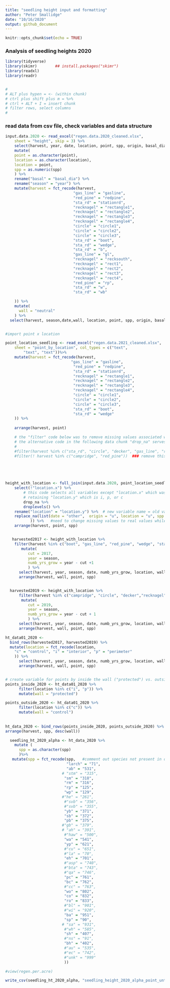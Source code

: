 ```yaml
---
title: "seedling height input and formatting"
author: "Peter Smallidge"
date: "10/16/2020"
output: github_document
---
```


```r
knitr::opts_chunk$set(echo = TRUE)
```

### Analysis of seedling heights 2020

```r

library(tidyverse)
library(skimr)        ## install.packages("skimr")
library(readxl)
library(readr)


#
# ALT plus hypen = <- (within chunk)
# ctrl plus shift plus m = %>% 
# ctrl + ALT + I = insert chunk
# filter rows, select columns
# 

```

### read data from csv file, check variables and data structure

<!-- note to self: in the "read_csv" code, after the file location the code
for 'col..." etc ensures that the specified column is adjusted
the file "cheat sheet data-import" has details 

It is also possible to right-click a file name and import excel


-->


```r
input.data.2020 <- read_excel("regen.data.2020_cleaned.xlsx", 
    sheet = "height", skip = 3) %>% 
    select(harvest, year, date, location, point, spp, origin, basal_dia, height) %>% 
    mutate(
    point = as.character(point),
    location = as.character(location),
    location = point,
    spp = as.numeric(spp)
    ) %>% 
    rename("basal" = "basal_dia") %>% 
    rename("season" = "year") %>% 
    mutate(harvest = fct_recode(harvest,
                              "gas_line" = "gasline",
                              "red_pine" = "redpine",
                              "sta_rd" = "stationrd",
                              "recknagel" = "rectangle1",
                              "recknagel" = "rectangle2",
                              "recknagel" = "rectangle3",
                              "recknagel" = "rectangle4",
                              "circle" = "circle1",
                              "circle" = "circle2",
                              "circle" = "circle3",
                              "sta_rd" = "boot",
                              "sta_rd" = "wedge",
                              "sta_rd" = "b",
                              "gas_line" = "gl",
                              "recknagel" = "recksouth",
                              "recknagel" = "rect1",
                              "recknagel" = "rect2",
                              "recknagel" = "rect3",
                              "recknagel" = "rect4",
                              "red_pine" = "rp",
                              "sta_rd" = "w",
                              "sta_rd" = "wb"

    )) %>% 
    mutate(
      wall = "neutral"
    ) %>% 
  select(harvest, season,date,wall, location, point, spp, origin, basal, height)


#import point x location 

point_location_seedling <- read_excel("regen.data.2021_cleaned.xlsx", 
    sheet = "point_by_location", col_types = c("text", 
        "text", "text"))%>% 
    mutate(harvest = fct_recode(harvest,
                             "gas_line" = "gasline",
                              "red_pine" = "redpine",
                              "sta_rd" = "stationrd",
                              "recknagel" = "rectangle1",
                              "recknagel" = "rectangle2",
                              "recknagel" = "rectangle3",
                              "recknagel" = "rectangle4",
                              "circle" = "circle1",
                              "circle" = "circle2",
                              "circle" = "circle3",
                              "sta_rd" = "boot",
                              "sta_rd" = "wedge"
    )) %>% 
    
    arrange(harvest, point)

    # the "filter" code below was to remove missing values associated with data not yet entered.
    # the alternative code in the following data chunk "drop_na" serves the same purpose.
    #
    #filter(harvest %in% c("sta_rd", "circle", "decker", "gas_line", "recknagel"))  ### add campridge and red_pine once after data entered
    #filter(! harvest %in% c("campridge", "red_pine"))  ### remove this once the data is entered
    




height_with_location <- full_join(input.data.2020, point_location_seedling, by = (c("harvest", "point"))) %>% 
    select(!"location.x") %>%  
        # this code selects all variables except "location.x" which was set to the point number, 
        # retaining "location.y" which is i, p, or c
        drop_na %>% 
        droplevels() %>% 
    rename("location" = "location.y") %>%  # new variable name = old variable name
    replace_na(list(date = "other",  origin = "u", location = "u", spp = 001
           )) %>%   #need to change missing values to real values while variable as character
    arrange(harvest, point, spp)


   harvested2017 <- height_with_location %>% 
    filter(harvest %in% c("boot", "gas_line", "red_pine", "wedge", "sta_rd")) %>% 
       mutate(
          cut = 2017,
          year = season,
          numb_yrs_grow = year - cut +1
          ) %>% 
      select(harvest, year, season, date, numb_yrs_grow, location, wall, point, spp, origin, basal, height) %>% 
      arrange(harvest, wall, point, spp)


  harvested2019 <- height_with_location %>% 
      filter(harvest %in% c("campridge", "circle", "decker","recknagel")) %>% 
       mutate(
          cut = 2019,
          year = season,
          numb_yrs_grow = year - cut + 1
          ) %>% 
      select(harvest, year, season, date, numb_yrs_grow, location, wall, point, spp, origin, basal, height) %>% 
      arrange(harvest, wall, point, spp)

ht_data01_2020 <- 
  bind_rows(harvested2017, harvested2019) %>% 
  mutate(location = fct_recode(location,
    "c" = "control", "i" = "interior", "p" = "perimeter"
    )) %>% 
      select(harvest, year, season, date, numb_yrs_grow, location, wall, point, spp, origin, basal, height) %>% 
      arrange(harvest, wall, point, spp)


# create variable for points by inside the wall ("protected") vs. outside the wall ("control")
points_inside_2020 <- ht_data01_2020 %>% 
      filter(location %in% c("i", "p")) %>% 
      mutate(wall = "protected")

points_outside_2020 <- ht_data01_2020 %>% 
      filter(location %in% c("c")) %>% 
      mutate(wall = "control")
      
  
ht_data_2020 <- bind_rows(points_inside_2020, points_outside_2020) %>% 
arrange(harvest, spp, desc(wall))
```


```r
  seedling_ht_2020_alpha <- ht_data_2020 %>% 
    mutate (
      spp = as.character(spp)
      )%>% 
   mutate(spp = fct_recode(spp,   #comment out species not present in data
                           "larch" = "71",
                           "ab" = "531",
                         # "stm" = "315",
                          "sm" = "318",
                          "rm" = "316",
                          "rp" = "125",
                          "wp" = "129",
                         #"he" = "261",
                          #"svb" = "356",
                          #"svb" = "355",
                          "yb" = "371",
                          "sb" = "372",
                          "pb" = "375",
                         #"gb" = "379",
                         # "ah" = "391",
                          #"haw" = "500",
                          "wa" = "541",
                          "yp" = "621",
                          #"cu" = "651",
                          #"la" = "70",
                          "eh" = "701",
                          #"asp" = "740",
                          #"bta" = "743",
                          #"qa" = "746",
                          "pc" = "761",
                          "bc" = "762",
                          #"cc" = "763",
                          "wo" = "802",
                          "co" = "832",
                          "ro" = "833",
                          #"bl" = "901",
                          #"wi" = "920",
                          "ba" = "951",
                          "sp" = "90", 
                         # "sa" = "931",
                          #"wh" = "585",
                          "sh" = "407",
                          #"ns" = "91",
                          "bh" = "402",
                          #"au" = "535",
                          #"ec" = "742",
                          #"unk" = "999"
                          ))

#view(regen.per.acre)

write_csv(seedling_ht_2020_alpha, "seedling_height_2020_alpha_point_untidy.csv")




```




